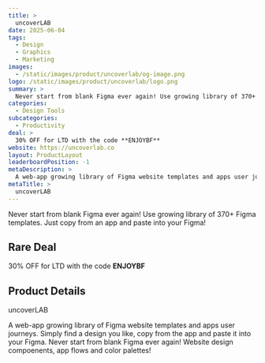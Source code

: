 ```yaml
---
title: >
  uncoverLAB
date: 2025-06-04
tags:
  - Design
  - Graphics
  - Marketing
images:
  - /static/images/product/uncoverlab/og-image.png
logo: /static/images/product/uncoverlab/logo.png
summary: >
  Never start from blank Figma ever again! Use growing library of 370+ Figma templates. Just copy from an app and paste into your Figma!
categories:
  - Design Tools
subcategories:
  - Productivity
deal: >
  30% OFF for LTD with the code **ENJOYBF**
website: https://uncoverlab.co
layout: ProductLayout
leaderboardPosition: -1
metaDescription: >
  A web-app growing library of Figma website templates and apps user journeys. Simply find a design you like, copy from the app and paste it into your Figma. Never start from blank Figma ever again! Website design compoenents, app flows and color palettes!
metaTitle: >
  uncoverLAB
---
```

Never start from blank Figma ever again! Use growing library of 370+ Figma templates. Just copy from an app and paste into your Figma!

## Rare Deal

30% OFF for LTD with the code **ENJOYBF**

## Product Details

uncoverLAB

A web-app growing library of Figma website templates and apps user journeys. Simply find a design you like, copy from the app and paste it into your Figma. Never start from blank Figma ever again! Website design compoenents, app flows and color palettes!
